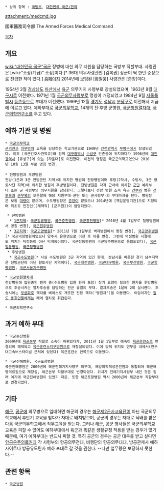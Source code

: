 * 상위 항목 : [[국방부]], [[대한민국 국군/편제]]

attachment:/medcmd.jpg

國軍醫務司令部
The Armed Forces Medical Command

[[목차]]
== 개요 ==
[[wiki:"대한민국 국군"국군]] 장병에 대한 의무 지원을 담당하는 국방부 직할부대. 사령관은 [wiki:"소장(계급)" 소장]이다.[* 36대 의무사령관인 [김록권] 장군이 딱 한번 중장으로 진급한 적이 있다.] [http://www.medcmd.mil.kr/ 홈페이지] 2014년에 보임된 [황일웅] 사령관은 [준장]이다.

1954년 3월 [[경상남도]] [[마산]]에서 [[육군]] 의무기지 사령부로 창설되었으며, 1963년 8월 [[대구광역시|대구시]]로 이전했다. 1971년 1월 [[국군의무사령부]]로 명칭이 개정되었고 1984년 9월 [[서울특별시]] [[등촌동]]으로 부대가 이전했다. 1999년 12월 [[경기도]] [[성남시]] [[분당구]]로 이전해서 지금에 이르고 있다. 예하부대로 [[국군의무학교]], 14개의 전·후방 군병원, [[국군병원열차대]], [[국군의학연구소]]를 두고 있다.

== 예하 기관 및 병원 ==
 * [[국군의무학교]]
 [[군의관]]과 [[의무병]]의 교육을 담당하는 학교기관으로 1949년 [[인천광역시]] [[부평구]]에서 창설되었다. 이후 [국군간호사관학교]와 함께 [[대구광역시]] [[수성구]] 만촌동에 위치하다가 1996년에 [[대전광역시]] [유성구]에 있는 [자운대]로 이전했다. 이전의 명칭은 국군군의학교였으나 2010년 10월 13일 부로 명칭 변경. 
 
 * 전방병원과 후방병원
 전방(1군과 3군 전방군단 지역)에 위치한 병원이 전방병원이며 후방(2작사, 수방사, 3군 향토사단 지역)에 위치한 병원이 후방병원이다. 전방병원은 각각 근처에 위치한 [[군단]] 예하부대 또는 군 사령부의 의무지원을 담당한다. 그렇다보니 전방 병원 소속 육군 [[간부]]와 병은 [[전투복]]과 [[근무복]]의 오른팔에 해당 지원부대-군단 또는 군사령부-의 부대마크를 단다. 병원장은 보통 [[대령]]이 맡으며, 수도병원장은 [[준장]]이 맡았으나 2014년에 [책임운영기관]으로 지정되며 최초로 민간인([계약직] [군무원])이 임명되었다.

  * 전방병원
   * [[제1야전군사령부|1군]]지역: [[국군강릉병원]], [[국군춘천병원]], [[국군홍천병원]][* 2010년 4월 1일부로 철정병원에서 명칭 변경], [[국군원주병원]]
   * [[제3야전군사령부|3군]]지역: [[국군고양병원]][* 2011년 7월 1일부로 벽제병원에서 명칭 변경], [[국군양주병원]][* 국군덕정병원이었으나 양주시 은현면으로 이전 후 이름 변경. 그런데 덕정병원 시절에도 위치는 덕정동이 아닌 덕계동이었다. 국군창동병원이 국군양주병원으로 통합되었다], [[국군일동병원]], [[국군청평병원]]
  * 후방병원
   * [[국군수도병원]][* 사실 수도병원은 3군 지역에 있긴 한데, 성남시를 비롯한 경기 남부지역은 전방군단이 아닌 향토사단 지역이다], [[국군대전병원]], [[국군대구병원]], [[국군부산병원]], [[국군함평병원]], [[국군서울지구병원]]

 * [[국군병원열차대]]
 전방병원에 입원중인 환자 중(수도병원 입원 환자 포함) 장기 요양이 필요한 환자를 후방병원으로 후송시키는 열차후송을 담당하는 전군 유일의 부대. 열차후송은 1달에 2회 실시한다. 후송시에는 [[무궁화호]] 객차를 베이스로 개조한 전용 객차('병원차')을 이용한다. 여담이지만 [[철도 동호인]]들에게는 레어 열차로 취급된다.

 * 국군의학연구소

== 과거 예하 부대 ==
 * 국군논산병원
 2009년에 [[육군본부]] 직할로 소속이 바뀌었다가, 2011년 1월 1일부로 예속이 [[육군훈련소]]로 변경되어 해체되고 [[육군훈련소지구병원]]으로 재창설되었다. 이에 맞춰 위치도 연무읍 내에서(연무대고속버스터미널 근처에 있었다) 육군훈련소 안쪽으로 이동했다.

 * 국군진해병원, 국군포항병원
 국군진해병원은 2000년에 해군진해기지사령부 의무대, 해양의학적성훈련원과 통합되어 해군해양의료원으로 재창설, 해군본부 직할부대로 변경되었다. 위치가 진해기지사령부 내인 것은 원래 여기에 국군진해병원이 있었기 때문. 또한 해군포항병원 역시 2000년에 해군본부 직할부대로 변경되었다.

== 기타 ==

[[해군]], [[공군]]에 의무병으로 입대하면 해군의 경우는 [[해군제2군사교육단]]이 아닌 국군의무학교에서 후반기 교육을 받다가 자대로 배치받으며, 공군의 경우는 자대로 직배를 받은 다음 국군의무학교에서 직무교육을 받는다. 그러나 해군, 공군 병사들은 국군의무학교 교육은 피할 수 없어도 예하부대에서 육군과 똑같은 생활규정 적용을 받는 경우가 많기 때문에, 여기 예하부대는 반드시 피할 것. 특히 공군의 경우는 공군 대우를 받고 싶다면 [[항공우주의료원]]과 각 사령부의 항공의무전대, 비행단의 항공의무대대, 방공관제사 예하 사이트나 방공유도탄사 예하 포대로 갈 것을 권한다. --다만 업무량은 보장하지 못한다.--

== 관련 항목 ==
 * [[국군병원]]
